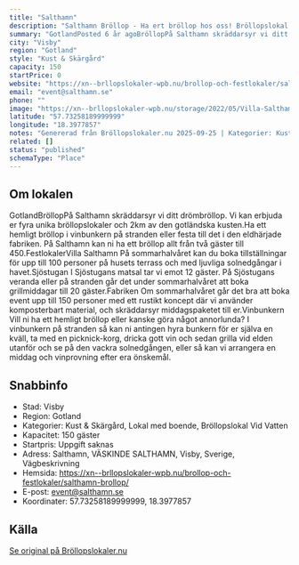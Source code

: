 ```yaml
---
title: "Salthamn"
description: "Salthamn Bröllop - Ha ert bröllop hos oss! Bröllopslokal Gotland. Skicka gärna en förfrågan så hjälper vi Er!"
summary: "GotlandPosted 6 år agoBröllopPå Salthamn skräddarsyr vi ditt drömbröllop. Vi kan erbjuda er fyra unika bröllopslokaler och 2km av den gotländska kusten.Ha ett hemligt bröllop i vinbunkern på stranden…"
city: "Visby"
region: "Gotland"
style: "Kust & Skärgård"
capacity: 150
startPrice: 0
website: "https://xn--brllopslokaler-wpb.nu/brollop-och-festlokaler/salthamn-brollop/"
email: "event@salthamn.se"
phone: ""
image: "https://xn--brllopslokaler-wpb.nu/storage/2022/05/Villa-Salthamn-festlokal-festlokal-pa-gotland-brollop-brollopslokl.webp"
latitude: "57.73258189999999"
longitude: "18.3977857"
notes: "Genererad från Bröllopslokaler.nu 2025-09-25 | Kategorier: Kust & Skärgård, Lokal med boende, Bröllopslokal Vid Vatten"
related: []
status: "published"
schemaType: "Place"
---
```


## Om lokalen

GotlandBröllopPå Salthamn skräddarsyr vi ditt drömbröllop. Vi kan erbjuda er fyra unika bröllopslokaler och 2km av den gotländska kusten.Ha ett hemligt bröllop i vinbunkern på stranden eller festa till det i den eldhärjade fabriken. På Salthamn kan ni ha ett bröllop allt från två gäster till 450.FestlokalerVilla Salthamn På sommarhalvåret kan du boka tillställningar för upp till 100 personer på husets terrass och med ljuvliga solnedgångar i havet.Sjöstugan I Sjöstugans matsal tar vi emot 12 gäster. På Sjöstugans veranda eller på stranden går det under sommarhalvåret att boka grillmiddagar till 20 gäster.Fabriken Om sommarhalvåret går det bra att boka event upp till 150 personer med ett rustikt koncept där vi använder komposterbart material, och skräddarsyr middagspaketet till er.Vinbunkern Vill ni ha ett hemligt bröllop eller kanske göra något annorlunda? I vinbunkern på stranden så kan ni antingen hyra bunkern för er själva en kväll, ta med en picknick-korg, dricka gott vin och sedan grilla vid elden utanför och se på den vackra solnedgången, eller så kan vi arrangera en middag och vinprovning efter era önskemål.

## Snabbinfo

- Stad: Visby
- Region: Gotland
- Kategorier: Kust & Skärgård, Lokal med boende, Bröllopslokal Vid Vatten
- Kapacitet: 150 gäster
- Startpris: Uppgift saknas
- Adress: Salthamn, VÄSKINDE SALTHAMN, Visby, Sverige, Vägbeskrivning
- Hemsida: https://xn--brllopslokaler-wpb.nu/brollop-och-festlokaler/salthamn-brollop/
- E-post: event@salthamn.se
- Koordinater: 57.73258189999999, 18.3977857

## Källa

[Se original på Bröllopslokaler.nu](https://xn--brllopslokaler-wpb.nu/brollop-och-festlokaler/salthamn-brollop/)
